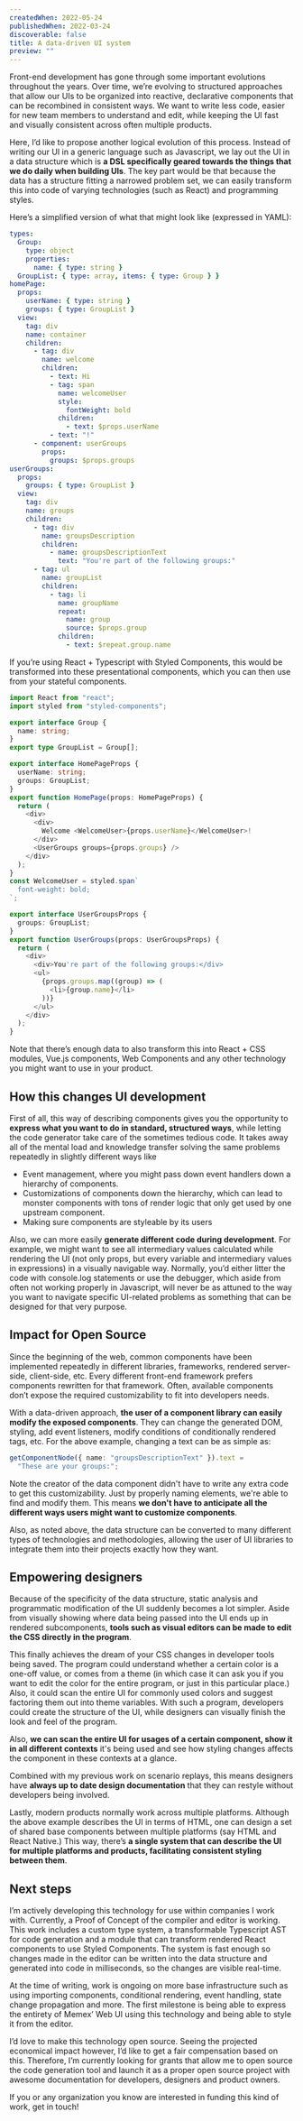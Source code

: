 ```yaml
---
createdWhen: 2022-05-24
publishedWhen: 2022-03-24
discoverable: false
title: A data-driven UI system
preview: ""
---
```



Front-end development has gone through some important evolutions throughout the years. Over time, we’re evolving to structured approaches that allow our UIs to be organized into reactive, declarative components that can be recombined in consistent ways. We want to write less code, easier for new team members to understand and edit, while keeping the UI fast and visually consistent across often multiple products.

Here, I’d like to propose another logical evolution of this process. Instead of writing our UI in a generic language such as Javascript, we lay out the UI in a data structure which is **a DSL specifically geared towards the things that we do daily when building UIs**. The key part would be that because the data has a structure fitting a narrowed problem set, we can easily transform this into code of varying technologies (such as React) and programming styles.

Here’s a simplified version of what that might look like (expressed in YAML):

```yaml
types:
  Group:
    type: object
    properties:
      name: { type: string }
  GroupList: { type: array, items: { type: Group } }
homePage:
  props:
    userName: { type: string }
    groups: { type: GroupList }
  view:
    tag: div
    name: container
    children:
      - tag: div
        name: welcome
        children:
          - text: Hi
          - tag: span
            name: welcomeUser
            style:
              fontWeight: bold
            children:
              - text: $props.userName
          - text: "!"
      - component: userGroups
        props:
          groups: $props.groups
userGroups:
  props:
    groups: { type: GroupList }
  view:
    tag: div
    name: groups
    children:
      - tag: div
        name: groupsDescription
        children:
          - name: groupsDescriptionText
            text: "You're part of the following groups:"
      - tag: ul
        name: groupList
        children:
          - tag: li
            name: groupName
            repeat:
              name: group
              source: $props.group
            children:
              - text: $repeat.group.name
```

If you’re using React + Typescript with Styled Components, this would be transformed into these presentational components, which you can then use from your stateful components.

```ts
import React from "react";
import styled from "styled-components";

export interface Group {
  name: string;
}
export type GroupList = Group[];

export interface HomePageProps {
  userName: string;
  groups: GroupList;
}
export function HomePage(props: HomePageProps) {
  return (
    <div>
      <div>
        Welcome <WelcomeUser>{props.userName}</WelcomeUser>!
      </div>
      <UserGroups groups={props.groups} />
    </div>
  );
}
const WelcomeUser = styled.span`
  font-weight: bold;
`;

export interface UserGroupsProps {
  groups: GroupList;
}
export function UserGroups(props: UserGroupsProps) {
  return (
    <div>
      <div>You're part of the following groups:</div>
      <ul>
        {props.groups.map((group) => (
          <li>{group.name}</li>
        ))}
      </ul>
    </div>
  );
}
```

Note that there’s enough data to also transform this into React + CSS modules, Vue.js components, Web Components and any other technology you might want to use in your product.

## How this changes UI development

First of all, this way of describing components gives you the opportunity to **express what you want to do in standard, structured ways**, while letting the code generator take care of the sometimes tedious code. It takes away all of the mental load and knowledge transfer solving the same problems repeatedly in slightly different ways like

- Event management, where you might pass down event handlers down a hierarchy of components.
- Customizations of components down the hierarchy, which can lead to monster components with tons of render logic that only get used by one upstream component.
- Making sure components are styleable by its users

Also, we can more easily **generate different code during development**. For example, we might want to see all intermediary values calculated while rendering the UI (not only props, but every variable and intermediary values in expressions) in a visually navigable way. Normally, you’d either litter the code with console.log statements or use the debugger, which aside from often not working properly in Javascript, will never be as attuned to the way you want to navigate specific UI-related problems as something that can be designed for that very purpose.

## Impact for Open Source

Since the beginning of the web, common components have been implemented repeatedly in different libraries, frameworks, rendered server-side, client-side, etc. Every different front-end framework prefers components rewritten for that framework. Often, available components don’t expose the required customizability to fit into developers needs.

With a data-driven approach, **the user of a component library can easily modify the exposed components**. They can change the generated DOM, styling, add event listeners, modify conditions of conditionally rendered tags, etc. For the above example, changing a text can be as simple as:

```ts
getComponentNode({ name: "groupsDescriptionText" }).text =
  "These are your groups:";
```

Note the creator of the data component didn't have to write any extra code to get this customizability. Just by properly naming elements, we're able to find and modify them. This means **we don't have to anticipate all the different ways users might want to customize components**.

Also, as noted above, the data structure can be converted to many different types of technologies and methodologies, allowing the user of UI libraries to integrate them into their projects exactly how they want.

## Empowering designers

Because of the specificity of the data structure, static analysis and programmatic modification of the UI suddenly becomes a lot simpler. Aside from visually showing where data being passed into the UI ends up in rendered subcomponents, **tools such as visual editors can be made to edit the CSS directly in the program**.

This finally achieves the dream of your CSS changes in developer tools being saved. The program could understand whether a certain color is a one-off value, or comes from a theme (in which case it can ask you if you want to edit the color for the entire program, or just in this particular place.) Also, it could scan the entire UI for commonly used colors and suggest factoring them out into theme variables. With such a program, developers could create the structure of the UI, while designers can visually finish the look and feel of the program.

Also, **we can scan the entire UI for usages of a certain component, show it in all different contexts** it's being used and see how styling changes affects the component in these contexts at a glance.

Combined with my previous work on scenario replays, this means designers have **always up to date design documentation** that they can restyle without developers being involved.

Lastly, modern products normally work across multiple platforms. Although the above example describes the UI in terms of HTML, one can design a set of shared base components between multiple platforms (say HTML and React Native.) This way, there’s **a single system that can describe the UI for multiple platforms and products, facilitating consistent styling between them**.

## Next steps

I’m actively developing this technology for use within companies I work with. Currently, a Proof of Concept of the compiler and editor is working. This work includes a custom type system, a transformable Typescript AST for code generation and a module that can transform rendered React components to use Styled Components. The system is fast enough so changes made in the editor can be written into the data structure and generated into code in milliseconds, so the changes are visible real-time.

At the time of writing, work is ongoing on more base infrastructure such as using importing components, conditional rendering, event handling, state change propagation and more. The first milestone is being able to express the entirety of Memex’ Web UI using this technology and being able to style it from the editor.

I’d love to make this technology open source. Seeing the projected economical impact however, I’d like to get a fair compensation based on this. Therefore, I’m currently looking for grants that allow me to open source the code generation tool and launch it as a proper open source project with awesome documentation for developers, designers and product owners.

If you or any organization you know are interested in funding this kind of work, <EmailMeLink subject="Data-driven UI">get in touch</EmailMeLink>!
